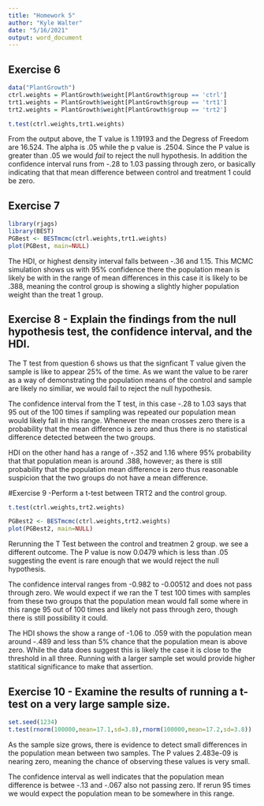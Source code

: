 ---
title: "Homework 5"
author: "Kyle Walter"
date: "5/16/2021"
output: word_document
---
## Exercise 6
```{r}
data("PlantGrowth")
ctrl.weights = PlantGrowth$weight[PlantGrowth$group == 'ctrl']
trt1.weights = PlantGrowth$weight[PlantGrowth$group == 'trt1']
trt2.weights = PlantGrowth$weight[PlantGrowth$group == 'trt2']
```



```{r}
t.test(ctrl.weights,trt1.weights)
```

From the output above, the T value is 1.19193 and the Degress of Freedom are 16.524. The alpha is .05 while the p value is .2504. Since the P value is greater than .05 we would _fail_ to reject the null hypothesis. In addition the confidence interval runs from -.28 to 1.03 passing through zero, or basically indicating that that mean difference between control and treatment 1 could be zero.


## Exercise 7

```{r}
library(rjags)
library(BEST)
PGBest <- BESTmcmc(ctrl.weights,trt1.weights)
plot(PGBest, main=NULL)
```

The HDI, or highest density interval falls between -.36 and 1.15. This MCMC simulation shows us with 95% confidence there the population mean is likely be with in the range of mean differences in this case it is likely to be .388, meaning the control group is showing a slightly higher population weight than the treat 1 group.

## Exercise 8 - Explain the findings from the null hypothesis test, the confidence interval, and the HDI.

The T test from question 6 shows us that the signficant T value given the sample is like to appear 25% of the time. As we want the value to be rarer as a way of demonstrating the population means of the control and sample are likely no similiar, we would fail to reject the null hypothesis. 

The confidence interval from the T test, in this case -.28 to 1.03 says that 95 out of the 100 times if sampling was repeated our population mean would likely fall in this range. Whenever the mean crosses zero there is a probability that the mean difference is zero and thus there is no statistical difference detected between the two groups.

HDI on the other hand has a range of -.352 and 1.16 where 95% probability that that population mean is around .388, however; as there is still probability that the population mean difference is zero thus reasonable suspicion that the two groups do not have a mean difference.

#Exercise 9 -Perform a t-test between TRT2 and the control group.

```{r}
t.test(ctrl.weights,trt2.weights)
```
```{r}
PGBest2 <- BESTmcmc(ctrl.weights,trt2.weights)
plot(PGBest2, main=NULL)
```
Rerunning the T Test between the control and treatmen 2 group. we see a different outcome. The P value is now 0.0479 which is less than .05 suggesting the event is rare enough that we would reject the null hypothesis.

The confidence interval ranges from -0.982 to -0.00512 and does not pass through zero. We would expect if we ran the T test 100 times with samples from these two groups that the population mean would fall some where in this range 95 out of 100 times and likely not pass through zero, though there is still possibility it could.

The HDI shows the show a range of -1.06 to .059 with the population mean around -.489 and less than 5% chance that the population mean is above zero. While the data does suggest this is likely the case it is close to the threshold in all three. Running with a larger sample set would provide higher statitical significance to make that assertion.


## Exercise 10 - Examine the results of running a t-test on a very large sample size.
```{r}
set.seed(1234)
t.test(rnorm(100000,mean=17.1,sd=3.8),rnorm(100000,mean=17.2,sd=3.8))
```
As the sample size grows, there is evidence to detect small differences in the population mean between two samples. The P values 2.483e-09 is nearing zero, meaning the chance of observing these values is very small.

The confidence interval as well indicates that the population mean difference is betwee -.13 and -.067 also not passing zero. If rerun 95 times we would expect the population mean to be somewhere in this range.